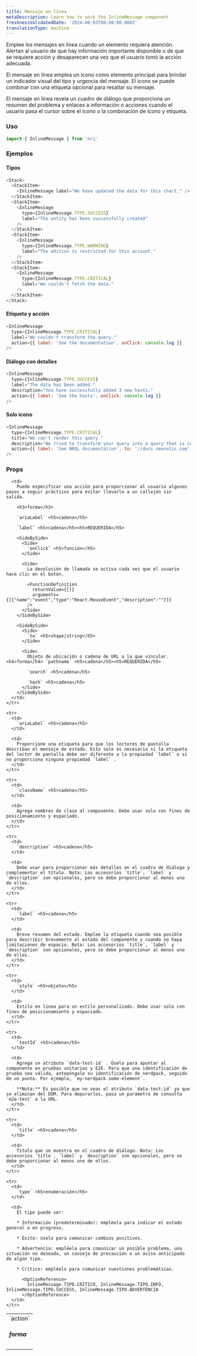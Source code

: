 ```yaml
---
title: Mensaje en línea
metaDescription: Learn how to work the InlineMessage component
freshnessValidatedDate: '2024-06-03T00:00:00.000Z'
translationType: machine
---
```


Emplee los mensajes en línea cuando un elemento requiera atención. Alertan al usuario de que hay información importante disponible o de que se requiere acción y desaparecen una vez que el usuario tomó la acción adecuada.

El mensaje en línea emplea un ícono como elemento principal para brindar un indicador visual del tipo y urgencia del mensaje. El icono se puede combinar con una etiqueta opcional para resaltar su mensaje.

El mensaje en línea revela un cuadro de diálogo que proporciona un resumen del problema y enlaces a información o acciones cuando el usuario pasa el cursor sobre el ícono o la combinación de ícono y etiqueta.

### Uso

```js
import { InlineMessage } from 'nr1'
```

### Ejemplos

#### Tipos

```js
<Stack>
  <StackItem>
    <InlineMessage label="We have updated the data for this chart." />
  </StackItem>
  <StackItem>
    <InlineMessage
      type={InlineMessage.TYPE.SUCCESS}
      label="The entity has been successfully created"
    />
  </StackItem>
  <StackItem>
    <InlineMessage
      type={InlineMessage.TYPE.WARNING}
      label="The edition is restricted for this account."
    />
  </StackItem>
  <StackItem>
    <InlineMessage
      type={InlineMessage.TYPE.CRITICAL}
      label="We couldn't fetch the data."
    />
  </StackItem>
</Stack>
```

#### Etiqueta y acción

```js
<InlineMessage
  type={InlineMessage.TYPE.CRITICAL}
  label="We couldn't transform the query."
  action={{ label: 'See the documentation', onClick: console.log }}
/>
```

#### Diálogo con detalles

```js
<InlineMessage
  type={InlineMessage.TYPE.SUCCESS}
  label="The data has been added."
  description="You have successfully added 3 new hosts."
  action={{ label: 'See the hosts', onClick: console.log }}
/>
```

#### Solo icono

```js
<InlineMessage
  type={InlineMessage.TYPE.CRITICAL}
  title="We can't render this query."
  description="We tried to transform your query into a query that is compatible with both Metric and previous Infrastructure methods, but some expressions weren’t available."
  action={{ label: 'See NRQL documentation', to: '//docs.newrelic.com' }}
/>
```

### Props

<table>
  <tbody>
    <tr>
      <td>
        `action` <h5>forma</h5>
      </td>

      <td>
        Puede especificar una acción para proporcionar al usuario algunos pasos a seguir prácticos para evitar llevarlo a un callejón sin salida.

        <h3>forma</h3>

        `ariaLabel` <h5>cadena</h5>

        `label` <h5>cadena</h5><h5>REQUERIDA</h5>

        <SideBySide>
          <Side>
            `onClick` <h5>función</h5>
          </Side>

          <Side>
            La devolución de llamada se activa cada vez que el usuario hace clic en el botón.

            <FunctionDefinition
              returnValue={[]}
              arguments={[{"name":"event","type":"React.MouseEvent","description":""}]}
            />
          </Side>
        </SideBySide>

        <SideBySide>
          <Side>
            `to` <h5>shape|string</h5>
          </Side>

          <Side>
            Objeto de ubicación o cadena de URL a la que vincular. <h4>forma</h4> `pathname` <h5>cadena</h5><h5>REQUERIDA</h5>

            `search` <h5>cadena</h5>

            `hash` <h5>cadena</h5>
          </Side>
        </SideBySide>
      </td>
    </tr>

    <tr>
      <td>
        `ariaLabel` <h5>cadena</h5>
      </td>

      <td>
        Proporcione una etiqueta para que los lectores de pantalla describan el mensaje de estado. Esto solo es necesario si la etiqueta del lector de pantalla debe ser diferente a la propiedad `label` o si no proporciona ninguna propiedad `label` .
      </td>
    </tr>

    <tr>
      <td>
        `className` <h5>cadena</h5>
      </td>

      <td>
        Agrega nombres de clase al componente. Debe usar solo con fines de posicionamiento y espaciado.
      </td>
    </tr>

    <tr>
      <td>
        `description` <h5>cadena</h5>
      </td>

      <td>
        Debe usar para proporcionar más detalles en el cuadro de diálogo y complementar el título. Nota: Los accesorios `title`, `label` y `description` son opcionales, pero se debe proporcionar al menos uno de ellos.
      </td>
    </tr>

    <tr>
      <td>
        `label` <h5>cadena</h5>
      </td>

      <td>
        Breve resumen del estado. Emplee la etiqueta cuando sea posible para describir brevemente el estado del componente y cuando no haya limitaciones de espacio. Nota: Los accesorios `title`, `label` y `description` son opcionales, pero se debe proporcionar al menos uno de ellos.
      </td>
    </tr>

    <tr>
      <td>
        `style` <h5>objeto</h5>
      </td>

      <td>
        Estilo en línea para un estilo personalizado. Debe usar solo con fines de posicionamiento y espaciado.
      </td>
    </tr>

    <tr>
      <td>
        `testId` <h5>cadena</h5>
      </td>

      <td>
        Agrega un atributo `data-test-id` . Úselo para apuntar al componente en pruebas unitarias y E2E. Para que una identificación de prueba sea válida, antepóngale su identificación de nerdpack, seguido de un punto. Por ejemplo, `my-nerdpack.some-element`.

        **Nota:** Es posible que no veas el atributo `data-test-id` ya que se eliminan del DOM. Para depurarlos, pasa un parámetro de consulta `e2e-test` a la URL.
      </td>
    </tr>

    <tr>
      <td>
        `title` <h5>cadena</h5>
      </td>

      <td>
        Título que se muestra en el cuadro de diálogo. Nota: Los accesorios `title`, `label` y `description` son opcionales, pero se debe proporcionar al menos uno de ellos.
      </td>
    </tr>

    <tr>
      <td>
        `type` <h5>enumeración</h5>
      </td>

      <td>
        El tipo puede ser:

        * Información (predeterminado): empléela para indicar el estado general o en progreso.

        * Éxito: úselo para comunicar cambios positivos.

        * Advertencia: empléela para comunicar un posible problema, una situación no deseada, un consejo de precaución o un aviso anticipado de algún tipo.

        * Crítico: empléelo para comunicar cuestiones problemáticas.

          <OptionReference>
            InlineMessage.TIPO.CRÍTICO, InlineMessage.TIPO.INFO, InlineMessage.TIPO.SUCCESS, InlineMessage.TIPO.ADVERTENCIA
          </OptionReference>
      </td>
    </tr>
  </tbody>
</table>
